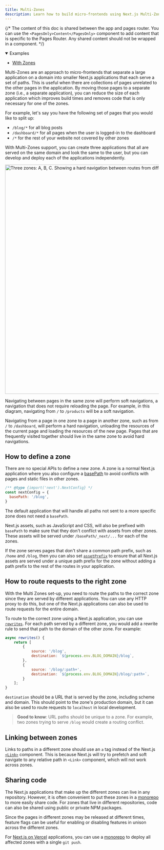 ```yaml
---
title: Multi-Zones
description: Learn how to build micro-frontends using Next.js Multi-Zones to deploy multiple Next.js apps under a single domain.
---
```


{/* The content of this doc is shared between the app and pages router. You can use the `<PagesOnly>Content</PagesOnly>` component to add content that is specific to the Pages Router. Any shared content should not be wrapped in a component. */}

<details open>
  <summary>Examples</summary>

- [With Zones](https://github.com/vercel/next.js/tree/canary/examples/with-zones)

</details>

Multi-Zones are an approach to micro-frontends that separate a large application on a domain into smaller Next.js applications that each serve a set of paths. This is useful when there are collections of pages unrelated to the other pages in the application. By moving those pages to a separate zone (i.e., a separate application), you can reduce the size of each application which improves build times and removes code that is only necessary for one of the zones.

For example, let's say you have the following set of pages that you would like to split up:

- `/blog/*` for all blog posts
- `/dashboard/*` for all pages when the user is logged-in to the dashboard
- `/*` for the rest of your website not covered by other zones

With Multi-Zones support, you can create three applications that all are served on the same domain and look the same to the user, but you can develop and deploy each of the applications independently.

<Image
  alt="Three zones: A, B, C. Showing a hard navigation between routes from different zones, and soft navigations between routes within the same zone."
  srcLight="/docs/light/multi-zones.png"
  srcDark="/docs/dark/multi-zones.png"
  width="1600"
  height="750"
/>

Navigating between pages in the same zone will perform soft navigations, a navigation that does not require reloading the page. For example, in this diagram, navigating from `/` to `/products` will be a soft navigation.

Navigating from a page in one zone to a page in another zone, such as from `/` to `/dashboard`, will perform a hard navigation, unloading the resources of the current page and loading the resources of the new page. Pages that are frequently visited together should live in the same zone to avoid hard navigations.

## How to define a zone

There are no special APIs to define a new zone. A zone is a normal Next.js application where you also configure a [basePath](/docs/app/api-reference/next-config-js/basePath) to avoid conflicts with pages and static files in other zones.

```js filename="next.config.js"
/** @type {import('next').NextConfig} */
const nextConfig = {
  basePath: '/blog',
}
```

The default application that will handle all paths not sent to a more specific zone does not need a `basePath`.

Next.js assets, such as JavaScript and CSS, will also be prefixed with `basePath` to make sure that they don't conflict with assets from other zones. These assets will be served under `/basePath/_next/...` for each of the zones.

If the zone serves pages that don't share a common path prefix, such as `/home` and `/blog`, then you can also set [`assetPrefix`](/docs/app/api-reference/next-config-js/assetPrefix) to ensure that all Next.js assets are served under a unique path prefix for the zone without adding a path prefix to the rest of the routes in your application.

## How to route requests to the right zone

With the Multi Zones set-up, you need to route the paths to the correct zone since they are served by different applications. You can use any HTTP proxy to do this, but one of the Next.js applications can also be used to route requests for the entire domain.

To route to the correct zone using a Next.js application, you can use [`rewrites`](/docs/app/api-reference/next-config-js/rewrites). For each path served by a different zone, you would add a rewrite rule to send that path to the domain of the other zone. For example:

```js filename="next.config.js"
async rewrites() {
    return [
        {
            source: '/blog',
            destination: `${process.env.BLOG_DOMAIN}/blog`,
        },
        {
            source: '/blog/:path+',
            destination: `${process.env.BLOG_DOMAIN}/blog/:path+`,
        }
    ];
}
```

`destination` should be a URL that is served by the zone, including scheme and domain. This should point to the zone's production domain, but it can also be used to route requests to `localhost` in local development.

> **Good to know**: URL paths should be unique to a zone. For example, two zones trying to serve `/blog` would create a routing conflict.

## Linking between zones

Links to paths in a different zone should use an `a` tag instead of the Next.js [`<Link>`](/docs/pages/api-reference/components/link) component. This is because Next.js will try to prefetch and soft navigate to any relative path in `<Link>` component, which will not work across zones.

## Sharing code

The Next.js applications that make up the different zones can live in any repository. However, it is often convenient to put these zones in a [monorepo](https://en.wikipedia.org/wiki/Monorepo) to more easily share code. For zones that live in different repositories, code can also be shared using public or private NPM packages.

Since the pages in different zones may be released at different times, feature flags can be useful for enabling or disabling features in unison across the different zones.

For [Next.js on Vercel](https://vercel.com?utm_source=next-site&utm_medium=docs&utm_campaign=next-website) applications, you can use a [monorepo](https://vercel.com/blog/monorepos-are-changing-how-teams-build-software?utm_source=next-site&utm_medium=docs&utm_campaign=next-website) to deploy all affected zones with a single `git push`.
